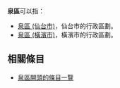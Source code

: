 '''泉區'''可以指：
* [[泉區_(仙台市)|泉區 (仙台市)]]，仙台市的行政區劃。
* [[泉區_(橫濱市)|泉區 (橫濱市)]]，橫濱市的行政區劃。
==相關條目==
* [[:Special:Prefixindex/泉區|泉區開頭的條目一覽]]

{{disambig|cat=二字日本相關消歧義}}
{{DEFAULTSORT:Izumi}}